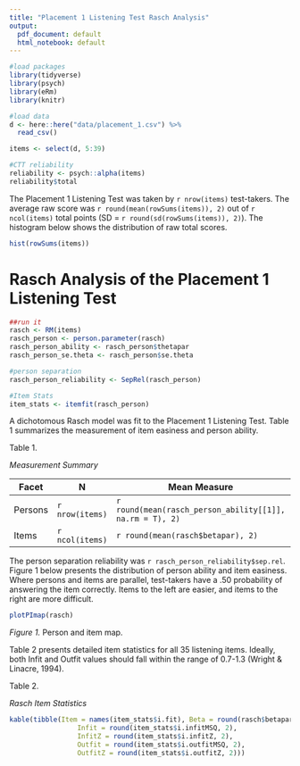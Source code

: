 ```yaml
---
title: "Placement 1 Listening Test Rasch Analysis"
output:
  pdf_document: default
  html_notebook: default
---
```


```r
#load packages
library(tidyverse)
library(psych)
library(eRm)
library(knitr)

#load data
d <- here::here("data/placement_1.csv") %>%
  read_csv()

items <- select(d, 5:39)

#CTT reliability
reliability <- psych::alpha(items)
reliability$total
```

The Placement 1 Listening Test was taken by `r nrow(items)` test-takers. The average raw score was `r round(mean(rowSums(items)), 2)` out of `r ncol(items)` total points (SD = `r round(sd(rowSums(items)), 2)`). The histogram below shows the distribution of raw total scores.

```r
hist(rowSums(items))
```

# Rasch Analysis of the Placement 1 Listening Test

```r
##run it
rasch <- RM(items)
rasch_person <- person.parameter(rasch)
rasch_person_ability <- rasch_person$thetapar
rasch_person_se.theta <- rasch_person$se.theta

#person separation
rasch_person_reliability <- SepRel(rasch_person)

#Item Stats
item_stats <- itemfit(rasch_person)
```

A dichotomous Rasch model was fit to the Placement 1 Listening Test. Table 1 summarizes the measurement of item easiness and person ability.


Table 1.

*Measurement Summary*

Facet  |  N            | Mean Measure                         | Mean S.E.
-------|---------------|--------------------------------------|----------------------------------------
Persons|`r nrow(items)`|`r round(mean(rasch_person_ability[[1]], na.rm = T), 2)`|`r round(mean(rasch_person_se.theta[[1]], na.rm = T),2)`
Items  |`r ncol(items)`|`r round(mean(rasch$betapar), 2)`     |`r round(mean(rasch$se.beta),2)`

The person separation reliability was `r rasch_person_reliability$sep.rel`. Figure 1 below presents the distribution of person ability and item easiness. Where persons and items are parallel, test-takers have a .50 probability of answering the item correctly. Items to the left are easier, and items to the right are more difficult.


```r
plotPImap(rasch)
```
*Figure 1.* Person and item map.

\pagebreak

Table 2 presents detailed item statistics for all 35 listening items. Ideally, both Infit and Outfit values should fall within the range of 0.7-1.3 (Wright & Linacre, 1994).

Table 2.

*Rasch Item Statistics*

```r
kable(tibble(Item = names(item_stats$i.fit), Beta = round(rasch$betapar, 2), 
                 Infit = round(item_stats$i.infitMSQ, 2),
                 InfitZ = round(item_stats$i.infitZ, 2),
                 Outfit = round(item_stats$i.outfitMSQ, 2),
                 OutfitZ = round(item_stats$i.outfitZ, 2)))
```


